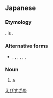 ==Japanese==
{{wikipedia|lang=ja|エビスザメ}}
{{ja-kanjitab|え|び|す|さめ|r=y|k4=ざめ}}

===Etymology===
{{compound|lang=ja|恵比須|鮫|t1=[[Ebisu]]|tr2=same|t2=[[shark]]|sort=えびすざめ}}. {{ja-l|恵比須}} is {{ateji|sort=えびすざめ}}.

===Alternative forms===
* {{ja-l|恵比寿鮫}}, {{ja-l|恵美須鮫}}, {{ja-l|夷鮫}}, {{ja-l|戎鮫}}, {{ja-l|胡鮫}}, {{ja-l|蛭子鮫}}, {{ja-l|蝦夷鮫}}

===Noun===
{{ja-noun|^えびすざめ|^エビスザメ}}

# a {{w|broadnose sevengill shark}}

[[Category:ja:Sharks|えびすざめ]]